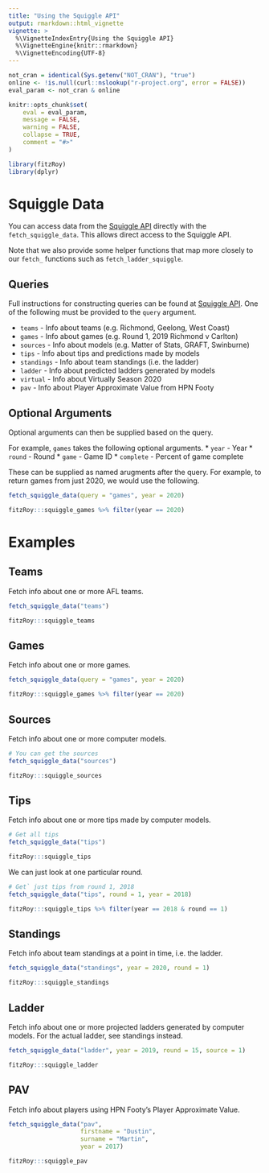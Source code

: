 ```yaml
---
title: "Using the Squiggle API"
output: rmarkdown::html_vignette
vignette: >
  %\VignetteIndexEntry{Using the Squiggle API}
  %\VignetteEngine{knitr::rmarkdown}
  %\VignetteEncoding{UTF-8}
---
```


```r
not_cran = identical(Sys.getenv("NOT_CRAN"), "true")
online <- !is.null(curl::nslookup("r-project.org", error = FALSE))
eval_param <- not_cran & online

knitr::opts_chunk$set(
	eval = eval_param,
	message = FALSE,
	warning = FALSE,
	collapse = TRUE,
	comment = "#>"
)

```

```r
library(fitzRoy)
library(dplyr)
```

# Squiggle Data
You can access data from the [Squiggle API](https://api.squiggle.com.au) directly with the `fetch_squiggle_data`. This allows direct access to the Squiggle API. 

Note that we also provide some helper functions that map more closely to our `fetch_` functions such as `fetch_ladder_squiggle`. 

## Queries
Full instructions for constructing queries can be found at [Squiggle API](https://api.squiggle.com.au). One of the following must be provided to the `query` argument. 

* `teams` - Info about teams (e.g. Richmond, Geelong, West Coast)
* `games` - Info about games (e.g. Round 1, 2019 Richmond v Carlton)
* `sources` - Info about models (e.g. Matter of Stats, GRAFT, Swinburne)
* `tips` - Info about tips and predictions made by models
* `standings` - Info about team standings (i.e. the ladder)
* `ladder` - Info about predicted ladders generated by models
* `virtual` - Info about Virtually Season 2020
* `pav` - Info about Player Approximate Value from HPN Footy

## Optional Arguments
Optional arguments can then be supplied based on the query. 

For example, `games` takes the following optional arguments.
* `year` - Year
* `round` - Round
* `game` - Game ID
* `complete` - Percent of game complete

These can be supplied as named arugments after the query. For example, to return games from just 2020, we would use the following.

```r
fetch_squiggle_data(query = "games", year = 2020)
```
```r
fitzRoy:::squiggle_games %>% filter(year == 2020)
```

# Examples
## Teams
Fetch info about one or more AFL teams. 

```r
fetch_squiggle_data("teams")

```
```r
fitzRoy:::squiggle_teams
```

## Games
Fetch info about one or more games. 
```r
fetch_squiggle_data(query = "games", year = 2020)
```
```r
fitzRoy:::squiggle_games %>% filter(year == 2020)
```

## Sources
Fetch info about one or more computer models. 
```r
# You can get the sources
fetch_squiggle_data("sources")

```
```r
fitzRoy:::squiggle_sources
```

## Tips
Fetch info about one or more tips made by computer models. 

```r
# Get all tips
fetch_squiggle_data("tips")
```
```r
fitzRoy:::squiggle_tips
```

We can just look at one particular round. 
```r
# Get` just tips from round 1, 2018
fetch_squiggle_data("tips", round = 1, year = 2018)
```
```r
fitzRoy:::squiggle_tips %>% filter(year == 2018 & round == 1)
```

## Standings

Fetch info about team standings at a point in time, i.e. the ladder. 

```r
fetch_squiggle_data("standings", year = 2020, round = 1)
```
```r
fitzRoy:::squiggle_standings
```


## Ladder

Fetch info about one or more projected ladders generated by computer models. For the actual ladder, see standings instead. 

```r
fetch_squiggle_data("ladder", year = 2019, round = 15, source = 1)
```
```r
fitzRoy:::squiggle_ladder 
```


## PAV

Fetch info about players using HPN Footy's Player Approximate Value. 

```r
fetch_squiggle_data("pav", 
                    firstname = "Dustin", 
                    surname = "Martin", 
                    year = 2017)
```
```r
fitzRoy:::squiggle_pav 
```




